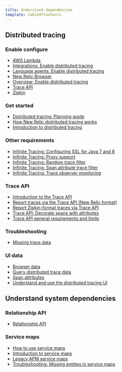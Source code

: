 ```yaml
---
title: Understand dependencies
template: tableOfContents
---
```


## Distributed tracing

### Enable configure

* [AWS Lambda](/docs/understand-dependencies/distributed-tracing/enable-configure/aws-lambda)
* [Integrations: Enable distributed tracing](/docs/understand-dependencies/distributed-tracing/enable-configure/integrations-enable-distributed-tracing)
* [Language agents: Enable distributed tracing](/docs/understand-dependencies/distributed-tracing/enable-configure/language-agents-enable-distributed-tracing)
* [New Relic Browser](/docs/understand-dependencies/distributed-tracing/enable-configure/new-relic-browser)
* [Overview: Enable distributed tracing](/docs/understand-dependencies/distributed-tracing/enable-configure/overview-enable-distributed-tracing)
* [Trace API](/docs/understand-dependencies/distributed-tracing/enable-configure/trace-api)
* [Zipkin](/docs/understand-dependencies/distributed-tracing/enable-configure/zipkin)

### Get started

* [Distributed tracing: Planning guide](/docs/understand-dependencies/distributed-tracing/get-started/distributed-tracing-planning-guide)
* [How New Relic distributed tracing works](/docs/understand-dependencies/distributed-tracing/get-started/how-new-relic-distributed-tracing-works)
* [Introduction to distributed tracing](/docs/understand-dependencies/distributed-tracing/get-started/introduction-distributed-tracing)

### Other requirements

* [Infinite Tracing: Configuring SSL for Java 7 and 8](/docs/understand-dependencies/distributed-tracing/other-requirements/infinite-tracing-configuring-ssl-java-7-8)
* [Infinite Tracing: Proxy support](/docs/understand-dependencies/distributed-tracing/other-requirements/infinite-tracing-proxy-support)
* [Infinite Tracing: Random trace filter](/docs/understand-dependencies/distributed-tracing/other-requirements/infinite-tracing-random-trace-filter)
* [Infinite Tracing: Span attribute trace filter](/docs/understand-dependencies/distributed-tracing/other-requirements/infinite-tracing-span-attribute-trace-filter)
* [Infinite Tracing: Trace observer monitoring](/docs/understand-dependencies/distributed-tracing/other-requirements/infinite-tracing-trace-observer-monitoring)

### Trace API

* [Introduction to the Trace API](/docs/understand-dependencies/distributed-tracing/trace-api/introduction-trace-api)
* [Report traces via the Trace API (New Relic format)](/docs/understand-dependencies/distributed-tracing/trace-api/report-new-relic-format-traces-trace-api)
* [Report Zipkin-format traces via Trace API](/docs/understand-dependencies/distributed-tracing/trace-api/report-zipkin-format-traces-trace-api)
* [Trace API: Decorate spans with attributes](/docs/understand-dependencies/distributed-tracing/trace-api/trace-api-decorate-spans-attributes)
* [Trace API general requirements and limits](/docs/understand-dependencies/distributed-tracing/trace-api/trace-api-general-requirements-limits)

### Troubleshooting

* [Missing trace data](/docs/understand-dependencies/distributed-tracing/troubleshooting/missing-trace-data)

### UI data

* [Browser data](/docs/understand-dependencies/distributed-tracing/ui-data/browser-data)
* [Query distributed trace data](/docs/understand-dependencies/distributed-tracing/ui-data/query-distributed-trace-data)
* [Span attributes](/docs/understand-dependencies/distributed-tracing/ui-data/span-attributes)
* [Understand and use the distributed tracing UI](/docs/understand-dependencies/distributed-tracing/ui-data/understand-use-distributed-tracing-ui)

## Understand system dependencies

### Relationship API

* [Relationship API](/docs/understand-dependencies/understand-system-dependencies/relationship-api/relationship-api)

### Service maps

* [How to use service maps](/docs/understand-dependencies/understand-system-dependencies/service-maps/how-use-service-maps)
* [Introduction to service maps](/docs/understand-dependencies/understand-system-dependencies/service-maps/introduction-service-maps)
* [Legacy APM service maps](/docs/understand-dependencies/understand-system-dependencies/service-maps/service-maps-apm)
* [Troubleshooting: Missing entities in service maps](/docs/understand-dependencies/understand-system-dependencies/service-maps/troubleshooting-missing-entities-service-maps)
